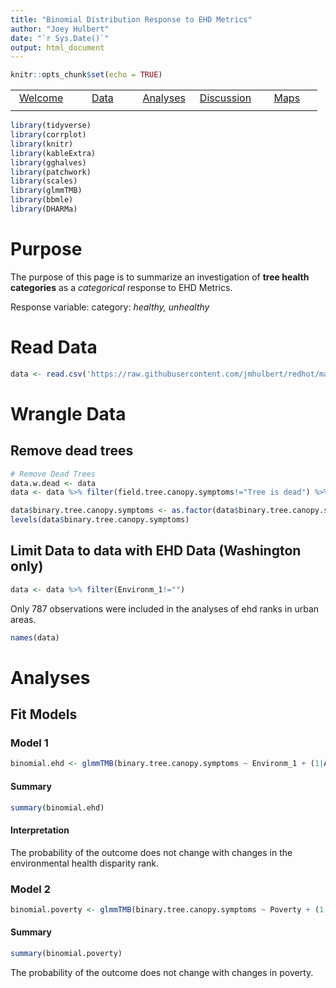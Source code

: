 ```yaml
---
title: "Binomial Distribution Response to EHD Metrics"
author: "Joey Hulbert"
date: "`r Sys.Date()`"
output: html_document
---
```



```r
knitr::opts_chunk$set(echo = TRUE)
```

|            |            |            |            |            |
|:----------:|:----------:|:----------:|:----------:|:----------:|
|[Welcome](https://jmhulbert.github.io/redhot)|[Data](https://jmhulbert.github.io/redhot/data)|[Analyses](https://jmhulbert.github.io/redhot/analyses)|[Discussion](https://jmhulbert.github.io/redhot/discussion)|[Maps](https://jmhulbert.github.io/redhot/maps)
|             |           |            |            |            |


```r
library(tidyverse)
library(corrplot)
library(knitr)
library(kableExtra)
library(gghalves)
library(patchwork)
library(scales)
library(glmmTMB)
library(bbmle)
library(DHARMa)
```


# Purpose

The purpose of this page is to summarize an investigation of **tree health categories** as a *categorical* response to EHD Metrics.

Response variable: category: *healthy, unhealthy*


# Read Data

```r
data <- read.csv('https://raw.githubusercontent.com/jmhulbert/redhot/main/data/urban-data-modified.csv')
```

# Wrangle Data

## Remove dead trees

```r
# Remove Dead Trees
data.w.dead <- data 
data <- data %>% filter(field.tree.canopy.symptoms!="Tree is dead") %>% filter(field.dieback.percent<100) %>% droplevels()
```

```r
data$binary.tree.canopy.symptoms <- as.factor(data$binary.tree.canopy.symptoms)
levels(data$binary.tree.canopy.symptoms)
```

## Limit Data to data with EHD Data (Washington only)

```r
data <- data %>% filter(Environm_1!="")
```

Only 787 observations were included in the analyses of ehd ranks in urban areas. 

```r
names(data)
```



# Analyses

## Fit Models


### Model 1 

```r
binomial.ehd <- glmmTMB(binary.tree.canopy.symptoms ~ Environm_1 + (1|Area),family=binomial,data=data)
```


#### Summary

```r
summary(binomial.ehd)
```


#### Interpretation


The probability of the outcome does not change with changes in the environmental health disparity rank.


### Model 2 

```r
binomial.poverty <- glmmTMB(binary.tree.canopy.symptoms ~ Poverty + (1|Area),family=binomial,data=data)
```

#### Summary

```r
summary(binomial.poverty)
```


The probability of the outcome does not change with changes in poverty.



